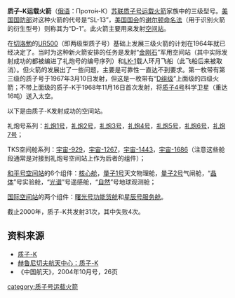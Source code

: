 {{noteTA
|1=zh-cn:空间站;zh-tw:太空站;
}}
{{Infobox Rocket
|image = Proton-K-Zarya.jpg
|caption =质子-K运载火箭發射[[曙光號功能貨艙|曙光號功能貨艙]]
|imsize = 200px
|manufacturer = 重型[[運載火箭|運載火箭]]
|function = [[赫魯尼切夫太空中心|赫魯尼切夫太空中心]]
|country-origin = {{USSR}}<br>{{RUS}}
|status = 不再生產
|sites = [[拜科努尔航天发射场|拜科努尔]]81、200號發射場
|capacities = 
 {{Infobox Rocket/Payload|location = [[Low_Earth_orbit|LEO]]|kilos={{convert|19760|kg|abbr=on}}}}
|height = {{convert|50|m|ft}}
|diameter = {{convert|7.4|m|ft}}
|stages = 3 或 4
|first = 1967年3月10日<ref>{{cite web|url=http://planet4589.org/space/lvdb/launch/Proton|title=Proton|work=Orbital and Suborbital Launch Database|first=Jonathan|last=McDowell|publisher=Jonathan's Space Page|access-date=2011-08-17|archive-date=2021-04-24|archive-url=https://web.archive.org/web/20210424181659/http://planet4589.org/space/lvdb/launch/Proton|dead-url=no}}</ref>
|family = [[Universal_Rocket|Universal Rocket]]
|stagedata = 
  {{Infobox Rocket/Stage
  |type       =  stage
  |stageno    =  -{zh-hans:第一级;zh-tw:第一節}-
  |engines    =  6 [[RD-253|RD-253-14D48]]
  |thrust     =  10470千牛頓
  |SI         =  316 秒
  |burntime   =  124 秒
  |fuel       =  [[四氧化二氮|四氧化二氮]]/[[偏二甲肼|偏二甲肼]]
  |length     =  {{convert|21.2|m|ft}}
  |diameter   =  {{convert|7.4|m|ft}}
  |gross      =  {{convert|450510|kg|lb}}
  |empty      =  {{convert|31100|kg|lb}}
  }}
  {{Infobox Rocket/Stage
  |type       =  stage
  |stageno    =  -{zh-hans:第二级;zh-tw:第二節}-
  |engines    =  4 [[RD-0210|RD-0210]]
  |name       =  8S811K
  |thrust     =  2399千牛頓
  |SI         =  327 秒
  |burntime   =  206 秒
  |fuel       = 四氧化二氮/偏二甲肼
  |length     =  {{convert|14|m|ft}}
  |diameter   =  {{convert|4.15|m|ft}}
  |gross      =  {{convert|167828|kg|lb}}
  |empty      =  {{convert|11715|kg|lb}}
  }}
  {{Infobox Rocket/Stage
  |type       =  stage
  |stageno    =  -{zh-hans:第三级;zh-tw:第三節}-
  |engines    =  1 [[RD-0212|RD-0212]]
  |thrust     =  613.8千牛頓
  |SI         =  325 秒
  |burntime   =  238 秒
  |fuel       =  四氧化二氮/偏二甲肼
  |length     =  {{convert|6.5|m|ft}}
  |diameter   =  {{convert|4.15|m|ft}}
  |gross      =  {{convert|50747|kg|lb}}
  |empty      =  {{convert|4185|kg|lb}}
  }}
}}

'''质子-K运载火箭'''（[[俄语|俄语]]：Прото́н-К）[[苏联|苏联]][[质子号运载火箭|质子号运载火箭]]家族中的三级型号。[[美国国防部|美国国防部]]对这种火箭的代号是“SL-13”，[[美国国会|美国国会]]的[[谢尔顿命名法|谢尔顿命名法]]（用于识别火箭的衍生型号）则称其为“D-1”。此火箭主要用来发射[[空间站|空间站]]。

在[[切洛勉|切洛勉]]的[[UR500|UR500]]（即两级型质子号）基础上发展三级火箭的计划在1964年就已经决定了。当时为这种新火箭安排的任务是发射“[[金刚石军用空间站|金刚石]]”军用空间站（其中实际发射成功的都被编进了礼炮号的编号序列）和[[LK-1|LK-1]]载人环月飞船（此飞船后来被取消）。但火箭的发展出了一些问题，主要是可靠性一直达不到要求。第一枚带有第三级的质子号于1967年3月10日发射，但这是一枚带有“[[D组级|D组级]]”上面级的四级火箭；不带上面级的质子-K于1968年11月16日首次发射，将[[质子4号|质子4号]]科学卫星（重达16吨）送入太空。

以下是由质子-K发射成功的空间站。

礼炮号系列：[[礼炮1号|礼炮1号]]，[[礼炮2号|礼炮2号]]，[[礼炮3号|礼炮3号]]，[[礼炮4号|礼炮4号]]，[[礼炮5号|礼炮5号]]，[[礼炮6号|礼炮6号]]，[[礼炮7号|礼炮7号]]；

TKS空间舱系列：[[宇宙-929|宇宙-929]]，[[宇宙-1267|宇宙-1267]]，[[宇宙-1443|宇宙-1443]]，[[宇宙-1686|宇宙-1686]]（注意这些舱段通常是对接到礼炮号空间站上作为后者的组件）；

[[和平号空间站|和平号空间站]]的6个组件：[[和平号空间站核心舱|核心舱]]，[[量子1号|量子1号]]天文物理舱，[[量子2号|量子2号]]气闸舱，“[[晶体号实验舱|晶体]]”号实验舱，“[[光谱号遥感舱|光谱]]”号遥感舱，“[[自然号地球观测舱|自然]]”号地球观测舱；

[[国际空间站|国际空间站]]的两个组件：[[曙光号功能货舱|曙光号功能货舱]]和[[星辰号服务舱|星辰号服务舱]]。

截止2000年，质子-K共发射31次，其中失败4次。

==资料来源==
{{reflist}}
*[http://www.astronautix.com/lvs/pro8k82k.htm 质子-K] {{Wayback|url=http://www.astronautix.com/lvs/pro8k82k.htm |date=20100323115429 }}
*[http://www.khrunichev.ru/khrunichev/live/full_raket.asp?id=13184 赫鲁尼切夫航天中心：质子-K] {{Wayback|url=http://www.khrunichev.ru/khrunichev/live/full_raket.asp?id=13184 |date=20070927002549 }}
*《中国航天》，2004年10月号，26页 
{{Orbital launch systems}}
{{俄國運載火箭}}
[[category:质子号运载火箭|category:质子号运载火箭]]
